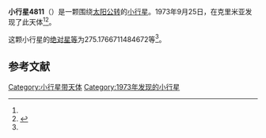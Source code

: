 {{Infobox planet
| bgcolour = #FFFFC0
| name = 4811 Semashko
| symbol = 
| image = 
| caption = 
| discovery = yes
| discovery_ref = 
| discoverer = {{link-en|柳德米拉·瓦斯列娜·朱然勒娃|Lyudmila Vasilyevna Zhuravleva}}
| discovery_site = [[克里米亚|克里米亚]] 
| discovered = 1973年9月25日
| designations = yes
| mp_name = 
| named_after = 
| alt_names = 1973 SO3/ 1979 FK3 / 1983 RS1
| mp_category = [[主带小行星|主带小行星]]
| orbit_ref = <ref name="a">[http://ssd.jpl.nasa.gov/sbdb.cgi?sstr=4811 4811 Semashko] {{Wayback|url=http://ssd.jpl.nasa.gov/sbdb.cgi?sstr=4811 |date=20201124010737 }}，小行星數據庫瀏覽器（JPL Small-Body Database Browser）－[[美国国家航空航天局|美国国家航空航天局]]喷气推进实验室</ref>
| epoch = 2456400.5 (2013年4月18日更新)
| aphelion = {{convert|2.658904596637454|AU|km|3|abbr=on|lk=out}}
| perihelion = {{convert|1.833687558064086|AU|km|3|abbr=on}}
| semimajor = {{convert|2.24629607735077|AU|km|3|abbr=on}}
| eccentricity = 0.183683942
| period = 1229.699298 [[日|日]]<br />3.37[[儒略年|儒略年]]
| avg_speed = 
| inclination = 5.057993898412734
| asc_node = 9.04856666726536
| mean_anomaly = 
| arg_peri = 275.1766711484672
| satellites = 
| physical_characteristics = yes
| dimensions = 
| mass = 
| density = 
| surface_grav = 
| escape_velocity = 
| sidereal_day = 
| axial_tilt = 
| pole_ecliptic_lat = 
| pole_ecliptic_lon = 
| albedo = 
| temperatures= 
| temp_name1 = 
| mean_temp_1 = 
| max_temp_1 = 
| temp_name2 = 
| max_temp_2 = 
| spectral_type = 
| abs_magnitude = 275.1766711484672
}}

'''小行星4811'''（{{lang-en|4811 Semashko}}）是一颗围绕[[太阳|太阳]][[公转|公转]]的[[小行星|小行星]]。1973年9月25日，{{link-en|柳德米拉·瓦斯列娜·朱然勒娃|Lyudmila Vasilyevna Zhuravleva}}在克里米亚发现了此天体<ref name="a" /><ref>{{cite news|title=小行星列表|url=http://cfa-www.harvard.edu/iau/lists/NumberedMPs.txt|accessdate=2013-07-08|newspaper=哈佛大学|archive-date=2008-05-17|archive-url=https://web.archive.org/web/20080517010638/http://cfa-www.harvard.edu/iau/lists/NumberedMPs.txt|dead-url=no}}</ref>。

这颗小行星的[[绝对星等|绝对星等]]为275.1766711484672等<ref name="a" />。

==参考文献==
{{reflist}}
{{Minor Planet Number|[[小行星4810|小行星4810]]|[[小行星4812|小行星4812]]}}

{{小天体}}

[[Category:小行星带天体|Category:小行星带天体]]
[[Category:1973年发现的小行星|Category:1973年发现的小行星]]

{{asteroid-stub}}